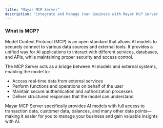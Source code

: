 ```yaml
---
title: "Mayar MCP Server"
description: "Integrate and Manage Your Business with Mayar MCP Server and AI"
---
```


### What is MCP?

Model Context Protocol (MCP) is an open standard that allows AI models to securely connect to various data sources and external tools. It provides a unified way for AI applications to interact with different services, databases, and APIs, while maintaining proper security and access control.

The MCP Server acts as a bridge between AI models and external systems, enabling the model to:

- Access real-time data from external services
- Perform functions and operations on behalf of the user
- Maintain secure authentication and authorization processes
- Deliver structured responses that the model can understand

Mayar MCP Server specifically provides AI models with full access to transaction data, customer data, balances, and many other data points—making it easier for you to manage your business and gain valuable insights with AI.